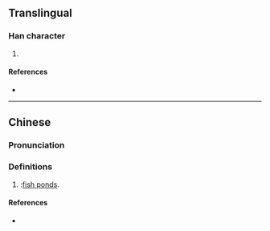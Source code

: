 {{character info/new}}
==Translingual==

===Han character===
{{Han char|rn=32|rad=土|as=10|sn=13|four=46117|canj=GABT,GWOT|ids=⿰土昷}}

# {{defn|Han|sort=土10}}

====References====
* {{Han ref|kx=0236.341|hdz=10472.101|uh=586D|ud=22637|bh=B6F3|bd=46835}}

----

==Chinese==
{{zh-forms}}

===Pronunciation===
{{zh-pron
|m=wēn
|c=wan1
|mn=ùn
|cat=n
}}

===Definitions===
{{zh-hanzi}}

# {{label|zh|Taiwan}}:[[fish ponds]].
{{zh-der|魚塭}}

====References====
* {{R:twedu|A00801}}
